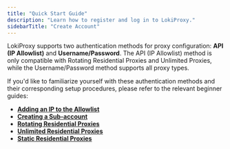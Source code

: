 ```yaml
---
title: "Quick Start Guide"
description: "Learn how to register and log in to LokiProxy."
sidebarTitle: "Create Account"
---
```


LokiProxy supports two authentication methods for proxy configuration: **API (IP Allowlist)** and **Username/Password**. The API (IP Allowlist) method is only compatible with Rotating Residential Proxies and Unlimited Proxies, while the Username/Password method supports all proxy types.

If you'd like to familiarize yourself with these authentication methods and their corresponding setup procedures, please refer to the relevant beginner guides:

- [**Adding an IP to the Allowlist**](/feature/api)
- [**Creating a Sub-account**](/feature/userpass)
- [**Rotating Residential Proxies**](/Configure/rotating)
- [**Unlimited Residential Proxies**](/Configure/unlimited)
- [**Static Residential Proxies**](/Configure/static)